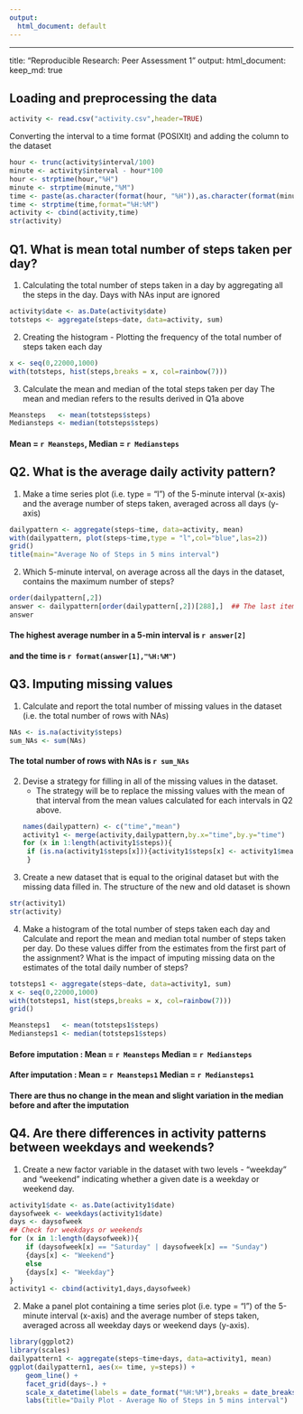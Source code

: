 ```yaml
---
output:
  html_document: default
---
```

---
title: "Reproducible Research: Peer Assessment 1"
output: 
  html_document:
    keep_md: true

## Loading and preprocessing the data
```r
activity <- read.csv("activity.csv",header=TRUE)
```
Converting the interval to a time format (POSIXlt) and adding the column to the dataset
```r
hour <- trunc(activity$interval/100)
minute <- activity$interval - hour*100
hour <- strptime(hour,"%H")
minute <- strptime(minute,"%M")
time <- paste(as.character(format(hour, "%H")),as.character(format(minute, "%M")),sep=":")
time <- strptime(time,format="%H:%M")
activity <- cbind(activity,time)
str(activity)
```

## Q1. What is mean total number of steps taken per day?
1. Calculating the total number of steps taken in a day by aggregating all the steps in the day. Days with NAs input are ignored

```r
activity$date <- as.Date(activity$date)
totsteps <- aggregate(steps~date, data=activity, sum)
```
2. Creating the histogram - Plotting the frequency of the total number of steps taken each day

```r
x <- seq(0,22000,1000)
with(totsteps, hist(steps,breaks = x, col=rainbow(7)))

``` 

3. Calculate the mean and median of the total steps taken per day
   The mean and median refers to the results derived in Q1a above
```r
Meansteps   <- mean(totsteps$steps)
Mediansteps <- median(totsteps$steps)
```
#### Mean = `r Meansteps`,    Median = `r Mediansteps`

## Q2. What is the average daily activity pattern?

1. Make a time series plot (i.e. type = "l") of the 5-minute interval (x-axis) and the average number of steps taken, averaged across all days (y-axis)
```r
dailypattern <- aggregate(steps~time, data=activity, mean)
with(dailypattern, plot(steps~time,type = "l",col="blue",las=2))
grid()
title(main="Average No of Steps in 5 mins interval")
```

2. Which 5-minute interval, on average across all the days in the dataset, contains the maximum number of steps?
```r
order(dailypattern[,2])
answer <- dailypattern[order(dailypattern[,2])[288],]  ## The last item has the highest number
answer
```
#### The highest average number in a 5-min interval is `r answer[2]` 
#### and the time is `r format(answer[1],"%H:%M")`    
  

## Q3. Imputing missing values

1. Calculate and report the total number of missing values in the dataset (i.e. the total number of rows with NAs)
```r
NAs <- is.na(activity$steps)
sum_NAs <- sum(NAs)
```
#### The total number of rows with NAs is `r sum_NAs`   


2. Devise a strategy for filling in all of the missing values in the dataset. 
   - The strategy will be to replace the missing values with the mean of that interval from the mean values calculated for each intervals in Q2 above.
```r
names(dailypattern) <- c("time","mean")
activity1 <- merge(activity,dailypattern,by.x="time",by.y="time")
for (x in 1:length(activity1$steps)){
    if (is.na(activity1$steps[x])){activity1$steps[x] <- activity1$mean[x]}
    }
```

3. Create a new dataset that is equal to the original dataset but with the missing data filled in. The structure of the new and old dataset is shown
```r
str(activity1)
str(activity)
```
4. Make a histogram of the total number of steps taken each day and Calculate and report the mean and median total number of steps taken per day. Do these values differ from the estimates from the first part of the assignment? What is the impact of imputing missing data on the estimates of the total daily number of steps?
```r
totsteps1 <- aggregate(steps~date, data=activity1, sum)
x <- seq(0,22000,1000)
with(totsteps1, hist(steps,breaks = x, col=rainbow(7)))
grid()

Meansteps1   <- mean(totsteps1$steps)
Mediansteps1 <- median(totsteps1$steps)
```
#### Before imputation : Mean = `r Meansteps`    Median = `r Mediansteps`
#### After imputation  : Mean = `r Meansteps1`   Median = `r Mediansteps1`
#### There are thus no change in the mean and slight variation in the median before and after the imputation

## Q4. Are there differences in activity patterns between weekdays and weekends?

1. Create a new factor variable in the dataset with two levels - "weekday" and "weekend" indicating whether a given date is a weekday or weekend day.

```r
activity1$date <- as.Date(activity1$date)
daysofweek <- weekdays(activity1$date)
days <- daysofweek
## Check for weekdays or weekends
for (x in 1:length(daysofweek)){
    if (daysofweek[x] == "Saturday" | daysofweek[x] == "Sunday")
    {days[x] <- "Weekend"}
    else
    {days[x] <- "Weekday"}
}
activity1 <- cbind(activity1,days,daysofweek)
```
2. Make a panel plot containing a time series plot (i.e. type = "l") of the 5-minute interval (x-axis) and the average number of steps taken, averaged across all weekday days or weekend days (y-axis). 
```r
library(ggplot2)
library(scales)
dailypattern1 <- aggregate(steps~time+days, data=activity1, mean)
ggplot(dailypattern1, aes(x= time, y=steps)) +
    geom_line() +
    facet_grid(days~.) +
    scale_x_datetime(labels = date_format("%H:%M"),breaks = date_breaks("2 hour")) +
    labs(title="Daily Plot - Average No of Steps in 5 mins interval")
```

